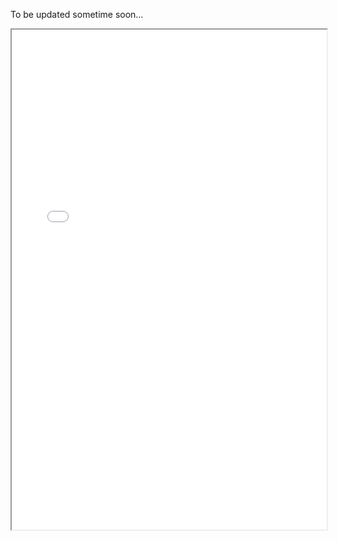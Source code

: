 
To be updated sometime soon...

<iframe src="cv.pdf" width="100%" height="800" title="Curriculum Vitae"></iframe>
